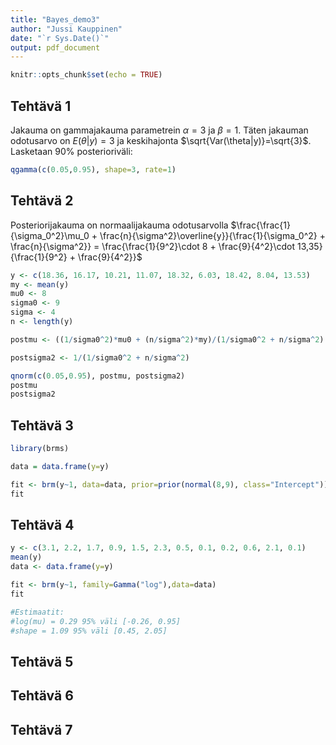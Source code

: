```yaml
---
title: "Bayes_demo3"
author: "Jussi Kauppinen"
date: "`r Sys.Date()`"
output: pdf_document
---
```


```r
knitr::opts_chunk$set(echo = TRUE)
```

## Tehtävä 1

\begin{equation}
p(\theta|y) = \frac12 \theta^2 e^{-\theta}
\end{equation}

Jakauma on gammajakauma parametrein $\alpha=3$ ja $\beta=1$. Täten jakauman odotusarvo on $E(\theta|y) = 3$ ja keskihajonta $\sqrt{Var(\theta|y)}=\sqrt{3}$. Lasketaan 90% posterioriväli:

```r
qgamma(c(0.05,0.95), shape=3, rate=1)
```

## Tehtävä 2 

Posteriorijakauma on normaalijakauma odotusarvolla $\frac{\frac{1}{\sigma_0^2}\mu_0 + \frac{n}{\sigma^2}\overline{y}}{\frac{1}{\sigma_0^2} + \frac{n}{\sigma^2}} = \frac{\frac{1}{9^2}\cdot 8 + \frac{9}{4^2}\cdot 13,35}{\frac{1}{9^2} + \frac{9}{4^2}}$

```r
y <- c(18.36, 16.17, 10.21, 11.07, 18.32, 6.03, 18.42, 8.04, 13.53)
my <- mean(y)
mu0 <- 8
sigma0 <- 9
sigma <- 4
n <- length(y)

postmu <- ((1/sigma0^2)*mu0 + (n/sigma^2)*my)/(1/sigma0^2 + n/sigma^2)

postsigma2 <- 1/(1/sigma0^2 + n/sigma^2)

qnorm(c(0.05,0.95), postmu, postsigma2)
postmu
postsigma2
```

## Tehtävä 3

```r
library(brms)

data = data.frame(y=y)

fit <- brm(y~1, data=data, prior=prior(normal(8,9), class="Intercept"))
fit
```


## Tehtävä 4

```r
y <- c(3.1, 2.2, 1.7, 0.9, 1.5, 2.3, 0.5, 0.1, 0.2, 0.6, 2.1, 0.1)
mean(y)
data <- data.frame(y=y)

fit <- brm(y~1, family=Gamma("log"),data=data)
fit

#Estimaatit:
#log(mu) = 0.29 95% väli [-0.26, 0.95]
#shape = 1.09 95% väli [0.45, 2.05]

```


## Tehtävä 5

## Tehtävä 6

## Tehtävä 7
